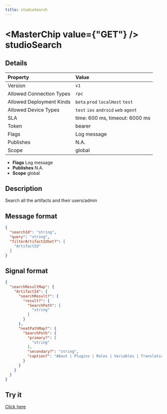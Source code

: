 ```yaml
---
title: studioSearch
---
```



# <MasterChip value={"GET"} /> studioSearch

## Details

| Property | Value | 
| :--- | :--- | 
| Version | `v1` |
| Allowed Connection Types | `rpc`  |
| Allowed Deployment Kinds | `beta` `prod` `localHost` `test`  |
| Allowed Device Types | `test` `ios` `android` `web` `agent`  |
| SLA | time: 600 ms, timeout: 6000 ms |
| Token | bearer |
| Flags | Log message |
| Publishes | N.A. |
| Scope | global |


- **Flags** Log message
- **Publishes** N.A.
- **Scope** global


## Description

Search all the artifacts and their users/admin

## Message format

```json
{
  "searchId": "string",
  "query": "string",
  "filterArtifactIdSet?": [
    "ArtifactId"
  ]
}
```

## Signal format

```json
{
  "searchResultMap": {
    "ArtifactId": {
      "searchResult?": {
        "result?": {
          "SearchPath": [
            "string"
          ]
        }
      },
      "neatPathMap?": {
        "SearchPath": {
          "primary?": [
            "string"
          ],
          "secondary?": "string",
          "caption?": "About | Plugins | Roles | Variables | Translations | Forms | Reports | Spreadsheets | Actions | Groups | Deeplinks | DriveSheets | Deploy | Automation | Admins | Users | Followers | Details | API | Resources | Store"
        }
      }
    }
  }
}
```

## Try it

[Click here](https://web.neome.ai/api?path=studio_studioDrawer_studioSearch)

